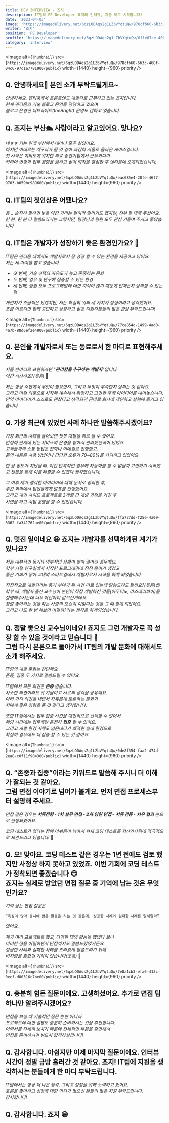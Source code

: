 ```yaml
---
title: DEV INTERVIEW - 죠지
description: IT팀의 FE Developer 죠지의 인터뷰, 지금 바로 시작합니다!
date: '2023-04-03'
image: 'https://imagedelivery.net/6qzLODAqs2g1LZbVYqtuQw/978cfb60-6b3c-468f-04c6-97c1e7781900/public'
writer: '죠지'
position: 'FE Developer'
profile: 'https://imagedelivery.net/6qzLODAqs2g1LZbVYqtuQw/0f1e87ce-400b-40bf-787d-ea3f2fc20900/public'
category: 'interview'
---
```


<Image
alt={`Thumbnail`}
src={`https://imagedelivery.net/6qzLODAqs2g1LZbVYqtuQw/978cfb60-6b3c-468f-04c6-97c1e7781900/public`}
width={1440}
height={960}
priority
/>

## Q. 안녕하세요👏 본인 소개 부탁드릴게요~

_안녕하세요. 덴티움에서 프론트엔드 개발자로 근무하고 있는 죠지입니다.<br/>
현재 덴티움의 기술 블로그 운영을 담당하고 있으며<br/>
블로그 운영진 더브라이트(theBright) 운영도 겸하고 있습니다._

## Q. 죠지는 부산🛳 사람이라고 알고있어요. 맞나요?

_네ㅎㅎ 저는 원래 부산에서 태어나 줄곧 살았어요.<br/> 
하지만 이대로는 개구리가 될 것 같아 과감히 서울로 올라온 케이스입니다.<br/> 
첫 시작은 여의도에 위치한 의료 중견기업에서 근무하다가<br/> 
커리어 변경과 업무 경험을 넓히고 싶어 퇴직을 결심한 후 덴티움에 오게되었습니다._

<Image
alt={`Thumbnail`}
src={`https://imagedelivery.net/6qzLODAqs2g1LZbVYqtuQw/eac685e4-28fe-46f7-9703-b059bc989600/public`}
width={1440}
height={960}
priority
/>

## Q. IT팀의 첫인상은 어땠나요?

_음… 솔직히 말하면 낯을 약간 가리는 편이라 떨리기도 했지만, 전부 잘 대해 주셨어요.<br/> 
한 분, 한 분 다 말씀드리기는 그렇지만, 팀장님과 팀원 모두 관심 기울여 주시고 좋았습니다._

## Q. IT팀은 개발자가 성장하기 좋은 환경인가요? 🤔

_IT팀은 덴티움 내에서도 개발자로서 잘 성장 할 수 있는 환경을 제공하고 있어요.<br/> 
저는 세 가지를 뽑고 있습니다._

- _첫 번째, 기술 선택의 자유도가 높고 존중하는 문화_
- _두 번째, 업무 및 연구에 집중할 수 있는 환경_
- _세 번째, 팀원 모두 프로그래밍에 대한 지식이 많기 때문에 언제든지 상의할 수 있는 점_

_개인차가 조금씩은 있겠지만, 저는 확실히 위의 세 가지가 장점이라고 생각했어요.<br/> 
조금 이르지만 함께 고민하고 성장하고 싶은 지원자분들의 많은 관심 부탁드립니다!_

<Image
alt={`Thumbnail`}
src={`https://imagedelivery.net/6qzLODAqs2g1LZbVYqtuQw/77ce854c-1499-4ad0-4a7b-88d6ef2e4900/public`}
width={1440}
height={960}
priority
/>

## Q. 본인을 개발자로서 또는 동료로서 한 마디로 표현해주세요.

_저를 한마디로 표현하자면 "__편리함을 추구하는 개발자__"입니다.<br/> 
약간 식상하죠?(웃음)_ 🤣

_저는 항상 주변에서 무엇이 필요한지, 그리고 무엇이 부족한지 살피는 것 같아요.<br/> 
그리고 이런 의문으로 시작해 계속해서 확장하고 고민한 후에 아이디어를 내어놓습니다.<br/> 
만약 아이디어가 스스로도 괜찮다고 생각되면 곧바로 회사에 제안하고 실행에 옮기고 있습니다._

## Q. 가장 최근에 있었던 사례 하나만 말씀해주시겠어요?

_가장 최근의 사례를 들어보면 챗봇 개발을 예로 들 수 있어요.<br/> 
안정화 단계에 있는 서비스의 운영을 맡아서 관리했던적이 있었죠.<br/> 
고객들과의 소통 방법은 전화나 이메일로 진행했고,<br/> 
문의 내용은 사용 방법이나 간단한 오류가 70~80%를 차지하고 있었어요_

_한 달 정도가 지났을 때, 이런 반복적인 업무에 자동화를 할 수 없을까 고민하기 시작했고
챗봇을 통해 이를 해결할 수 있겠다 생각했습니다._

_그 이후 제가 생각한 아이디어에 대해 문서로 정리한 후,<br/> 
주간 회의에서 팀원들에게 발표를 진행했어요.<br/> 
그리고 개인 사이드 프로젝트로 3개월 간 개발 과정을 거친 후 <br/> 
시연을 하고 시범 운영을 할 수 있었습니다._

<Image
alt={`Thumbnail`}
src={`https://imagedelivery.net/6qzLODAqs2g1LZbVYqtuQw/ffa777dd-f25e-4a09-8362-fa341762ae00/public`}
width={1440}
height={960}
priority
/>

## Q. 멋진 일이네요 😆 죠지는 개발자를 선택하게된 계기가 있나요?

_저는 내부적인 동기와 외부적인 상황이 맞아 떨어진 경우에요.<br/> 
학부 시절 연구실에서 시작한 프로그래밍에 점점 흥미가 생겼고<br/> 
좋은 기회가 닿아 교내의 스타트업에서 개발자로서 시작을 하게 되었습니다._

_직접적으로 개발자라는 동기 부여가 된 사건 따로 있는데 말씀드려도 될까요?(웃음)😊<br/> 
학부 때, 개발자 출신 교수님이 본인이 직접 개발하신 것들(아두이노, 라즈베리파이)을
설명해주시는데 너무 어린아이 같으신거에요.<br/> 
정말 좋아하는 것을 하는 사람의 모습이 이렇다는 것을 그 때 알게 되었어요.<br/> 
그리고 나도 한 번 해보면 어떨까?라는 생각을 하게되었습니다._

## Q. 정말 좋으신 교수님이네요! 죠지도 그런 개발자로 꼭 성장 할 수 있을 것이라고 믿습니다 🫡 <br/> 그럼 다시 본론으로 돌아가서 IT팀의 개발 문화에 대해서도 소개 해주세요.

_IT팀의 개발 문화는 간단해요.<br/> 
존중, 집중 두 가지로 말씀드릴 수 있어요._

_IT팀에서 모든 의견은 __존중__ 받습니다.<br/> 
사소한 의견이라도 귀 기울이고 서로의 생각을 공유해요.<br/> 
여러 가지 의견을 내면서 자유롭게 토론하는 문화가<br/> 
저에게 좋은 영향을 준 것 같다고 생각합니다._

_또한 IT팀에서는 업무 집중 시간을 개인적으로 선택할 수 있어서<br/> 
해당 시간에는 업무에만 온전히 __집중__ 할 수 있어요.<br/> 
그리고 개발 환경 자체도 넓은데다가 쾌적한 실내 환경으로<br/> 
확실히 업무에도 더 집중 할 수 있는 것 같아요._

<Image
alt={`Thumbnail`}
src={`https://imagedelivery.net/6qzLODAqs2g1LZbVYqtuQw/0de8f354-faa2-474d-2ea8-c0f11f904300/public`}
width={1440}
height={960}
priority
/>

## Q. “존중과 집중”이라는 키워드로 말씀해 주시니 더 이해가 잘되는 것 같아요. <br/> 그럼 면접 이야기로 넘어가 볼게요. 먼저 면접 프로세스부터 설명해 주세요.
_면접 같은 경우는 __서류전형 - 1차 실무 면접 - 2차 임원 면접 - 서류 검증 - 처우 협의__ 순으로 진행되었어요._

_코딩 테스트가 없다는 점에 아쉬움이 남아서 현재 코딩 테스트를 혁신인사팀에 적극적으로 제안드리고 있습니다!_ 🫡

## Q. 오! 맞아요. 코딩 테스트 같은 경우는 1년 전에도 검토 했지만 사정상 하지 못하고 있었죠. 이번 기회에 코딩 테스트가 정착되면 좋겠습니다 😊 <br/> 죠지는 실제로 받았던 면접 질문 중 기억에 남는 것은 무엇인가요?

_기억 남는 면접 질문은_
```
“욕심이 많아 동시에 많은 활동을 하는 것 같은데, 성공한 사례와 실패한 사례를 말해달라”
```
_였어요._

_제가 여러 프로젝트를 했고, 다양한 대외 활동을 했었다 보니<br/> 
이러한 점을 어필하면서 단점까지도 말씀드렸었거든요. <br/> 
성공한 사례와 실패한 사례를 조리있게 말씀드리기 위해 <br/> 
비지땀을 흘렸던 기억이 있습니다(웃음)_ 🤣

<Image
alt={`Thumbnail`}
src={`https://imagedelivery.net/6qzLODAqs2g1LZbVYqtuQw/7e8a1cb3-efa6-413c-0ecf-d80316c7be00/public`}
width={1440}
height={960}
priority
/>

## Q. 충분히 힘든 질문이에요. 고생하셨어요. 추가로 면접 팁 하나만 알려주시겠어요?

_면접을 보실 때 기술적인 질문 뿐만 아니라 <br/> 
프로젝트에 대한 설명도 충분히 준비하시는 것을 추천합니다. <br/> 
이력서를 자세히 보시기 때문에 전체적인 부분을 감안해서 <br/> 
면접을 준비하시면 반드시 합격하실겁니다!_

## Q. 감사합니다. 아쉽지만 이제 마지막 질문이에요. 인터뷰 시간이 정말 금방 흘러간 것 같아요. 죠지! IT팀에 지원을 생각하시는 분들에게 한 마디 부탁드립니다.

_IT팀에서는 항상 더 나은 생각, 그리고 성장을 위해 노력하고 있어요.<br/> 
토론을 좋아하고 성장에 대한 의지가 많으신 분들의 많은 지원 부탁드립니다.<br/> 
감사합니다!_

## Q. 감사합니다. 죠지 😁
